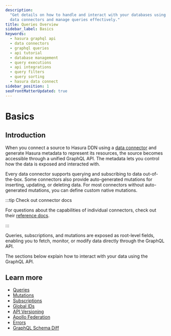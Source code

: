 ```yaml
---
description:
  "Get details on how to handle and interact with your databases using Hasura's GraphQL API. Learn methods to initialize
  data connectors and manage queries effectively."
title: Queries Overview
sidebar_label: Basics
keywords:
  - hasura graphql api
  - data connectors
  - graphql queries
  - api tutorial
  - database management
  - query executions
  - api integrations
  - query filters
  - query sorting
  - hasura data connect
sidebar_position: 1
seoFrontMatterUpdated: true
---
```


# Basics

## Introduction

When you connect a source to Hasura DDN using a
[data connector](/data-sources/overview.mdx#how-do-i-connect-my-data-to-hasura-ddn) and generate Hasura metadata to
represent its resources, the source becomes accessible through a unified GraphQL API. The metadata lets you control how
the data is exposed and interacted with.

Every data connector supports querying and subscribing to data out-of-the-box. Some connectors also provide
auto-generated mutations for inserting, updating, or deleting data. For most connectors without auto-generated
mutations, you can define custom native mutations.

:::tip Check out connector docs

For questions about the capabilities of individual connectors, check out their
[reference docs](/reference/connectors/index.mdx).

:::

Queries, subscriptions, and mutations are exposed as root-level fields, enabling you to fetch, monitor, or modify data
directly through the GraphQL API.

The sections below explain how to interact with your data using the GraphQL API.

## Learn more

- [Queries](/graphql-api/queries/index.mdx)
- [Mutations](/graphql-api/mutations/index.mdx)
- [Subscriptions](/graphql-api/subscriptions/index.mdx)
- [Global IDs](/graphql-api/global-ids.mdx)
- [API Versioning](/graphql-api/versioning.mdx)
- [Apollo Federation](/graphql-api/apollo-federation.mdx)
- [Errors](/graphql-api/errors.mdx)
- [GraphQL Schema Diff](/graphql-api/graphql-schema-diff.mdx)

